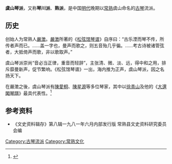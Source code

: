 {{About|明代嚴澂開創的虞山派|二十世紀吳景略所開創的琴派|虞山吳派}}
{{中国非物质文化遗产
|级别 = 国
|省区市 = 江苏
|名称 = 虞山琴派
|图片 =
|申报地区或单位 = [[江苏省|江苏省]][[常熟市|常熟市]]
|分类 = 传统音乐
|序号 = 65
|编号项目 = II-34
|登录时间 = 2008年
}}
'''虞山琴派'''，又称'''琴川派'''、'''熟派'''，是中国[[明朝|明代]]晚期以[[常熟|常熟]]虞山命名的[[古琴|古琴]]流派。

==历史==
创始人为常熟人[[嚴澂|嚴澂]]。[[嚴澂|嚴澂]]所著的《[[松弦馆琴谱|松弦馆琴谱]]》自序曰：“古乐湮而琴不传，所传者声而已。……盖一字也，曼声而歌之，则五音殆几乎徧。……考古诗被诸管弦者，大抵倚声而歌，非以歌取声。”

虞山琴派崇尚“音必当正律，重音而轻辞”，主张清、微、淡、远，得中和之用，排斥靡曼新声，促节繁响。《松弦馆琴谱》一出，海内推为正声，虞山琴派，因之名扬天下。

在嚴澂之後，虞山琴派有[[陳愛桐|陳愛桐]]、[[陳星源|陳星源]]等多位琴家，其中以[[徐青山|徐青山]]及他的《[[大還閣琴譜|大還閣琴譜]]》最具代表性。<ref>{{Cite book|title=《[[琴曲集成|琴曲集成]]》|year=2010|pages=3|editor-last=中國藝術研究院音樂研究所|editor2-last=北京古琴研究會|volume=10|publisher=中華書局}}</ref>

== 参考资料==
{{reflist}}
*《文史资料辑存》第八辑一九八一年六月内部发行版 常熟县文史资料研究委员会编

{{古琴}}
{{Authority control}}
[[Category:古琴流派|Category:古琴流派]]
[[Category:常熟文化|Category:常熟文化]]